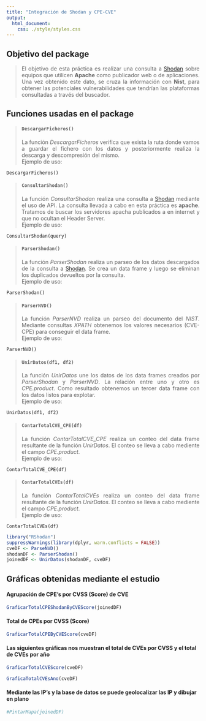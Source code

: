 ```yaml
---
title: "Integración de Shodan y CPE-CVE"
output: 
  html_document:
    css: ./style/styles.css
---
```

<h2>Objetivo del package</h2>
><p align = "justify">
El objetivo de esta práctica es realizar una consulta a [Shodan](https://www.shodan.io/) sobre equipos que utilicen **Apache** como publicador web o de aplicaciones. Una vez obtenido este dato, se cruza la información con **Nist**, para obtener las potenciales vulnerabilidades que tendrían las plataformas consultadas a través del buscador.
</p>

<h2>Funciones usadas en el package</h2>
><h4 strong>```DescargarFicheros()```</strong></h4>
><p align = "justify">
La función *DescargarFicheros* verifica que exista la ruta donde vamos a guardar el fichero con los datos y posteriormente realiza la descarga y descompresión del mismo. <br> Ejemplo de uso:</p>
```
DescargarFicheros()
```

><h4 strong>```ConsultarShodan()```</strong></h4>
><p align = "justify">
La función *ConsultarShodan* realiza una consulta a [Shodan](https://www.shodan.io/) mediante el uso de API. La consulta llevada a cabo en esta práctica es **apache**. Tratamos de buscar los servidores apacha publicados a en internet y que no ocultan el Header Server. <br> Ejemplo de uso:</p>
```
ConsultarShodan(query)
```

><h4 strong>```ParserShodan()```</strong></h4>
><p align = "justify">
La función *ParserShodan* realiza un parseo de los datos descargados de la consulta a [Shodan](https://www.shodan.io/). Se crea un data frame y luego se eliminan los duplicados devueltos por la consulta. <br> Ejemplo de uso:</p>
```
ParserShodan()
```

><h4 strong>```ParserNVD()```</strong></h4>
><p align = "justify">
La función *ParserNVD* realiza un parseo del documento del *NIST*. Mediante consultas *XPATH* obtenemos los valores necesarios (CVE-CPE) para conseguir el data frame. <br> Ejemplo de uso:</p>
```
ParserNVD()
```

><h4 strong>```UnirDatos(df1, df2)```</strong></h4>
><p align = "justify">
La función *UnirDatos* une los datos de los data frames creados por *ParserShodan* y *ParserNVD*. La relación entre uno y otro es *CPE.product*. Como resultado obtenemos un tercer data frame con los datos listos para explotar.<br> Ejemplo de uso:</p>
```
UnirDatos(df1, df2)
```

><h4 strong>```ContarTotalCVE_CPE(df)```</strong></h4>
><p align = "justify">
La función *ContarTotalCVE_CPE* realiza un conteo del data frame resultante de la función *UnirDatos*. El conteo se lleva a cabo mediente el campo *CPE.product*.<br> Ejemplo de uso:</p>
```
ContarTotalCVE_CPE(df)
```

><h4 strong>```ContarTotalCVEs(df)```</strong></h4>
><p align = "justify">
La función *ContarTotalCVEs* realiza un conteo del data frame resultante de la función *UnirDatos*. El conteo se lleva a cabo mediente el campo *CPE.product*.<br> Ejemplo de uso:</p>
```
ContarTotalCVEs(df)
```

```r
library("RShodan")
suppressWarnings(library(dplyr, warn.conflicts = FALSE))
cveDF <- ParseNVD()
shodanDF <- ParserShodan()
joinedDF <- UnirDatos(shodanDF, cveDF)
```

<h2>Gráficas obtenidas mediante el estudio</h2>
<h4>Agrupación de CPE's por CVSS (Score) de CVE</h4>

```r
GraficarTotalCPEShodanByCVEScore(joinedDF)
```

<h4>Total de CPEs por CVSS (Score)</h4>

```r
GraficarTotalCPEByCVEScore(cveDF)
```

<h4>Las siguientes gráficas nos muestran el total de CVEs por CVSS y el total de CVEs por año</h4>
```r
GraficarTotalCVEScore(cveDF)

GraficaTotalCVEsAno(cveDF)
```

<h4>Mediante las IP's y la base de datos se puede geolocalizar las IP y dibujar en plano</h4>
```r
#PintarMapa(joinedDF)
```
